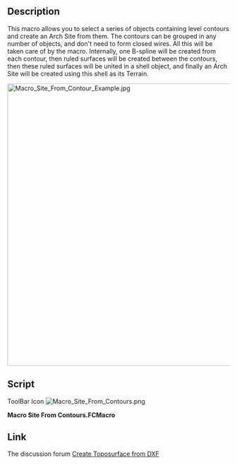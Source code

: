 <languages/>
<translate>

<!--T:1-->
{{Macro
|Name=Macro Site From Contours
|Icon=Macro_Site_From_Contours.png
|Description=This macro allows you to select a series of objects containing level contours and create an Arch Site from them. The contours can be grouped in any number of objects, and don't need to form closed wires. All this will be taken care of by the macro. Internally, one B-spline will be created from each contour, then ruled surfaces will be created between the contours, then these ruled surfaces will be united in a shell object, and finally an Arch Site will be created using this shell as its Terrain.
|Author=yorik
|Version=1.0
|Date=2018-08-30
|FCVersion=All
|Download=[https://wiki.freecad.org/File:Macro_Site_From_Contours.png ToolBar Icon]
}}

==Description== <!--T:2-->

<!--T:3-->
This macro allows you to select a series of objects containing level contours and create an Arch Site from them. The contours can be grouped in any number of objects, and don't need to form closed wires. All this will be taken care of by the macro. Internally, one B-spline will be created from each contour, then ruled surfaces will be created between the contours, then these ruled surfaces will be united in a shell object, and finally an Arch Site will be created using this shell as its Terrain.

</translate>
[[Image:Macro Site From Contour Example.jpg|640px]]
<translate>

==Script== <!--T:4-->

ToolBar Icon [[File:Macro_Site_From_Contours.png]]

</translate>

'''Macro Site From Contours.FCMacro'''

{{MacroCode|code=
# This macro builds an Arch Site object out of different level curves.
# It doesn't matter how many object contain the curves or if they
# are connected into wires or not.

import FreeCAD,FreeCADGui,Part,Draft,DraftGeomUtils,Arch

# first build a list of edges from selected objects

edges = []
for obj in FreeCADGui.Selection.getSelection():
    edges.extend(obj.Shape.Edges)

# sort our edges into connected wires

wires = DraftGeomUtils.findWires(edges)

# build a bspline for each wire

bsplines = []
for wire in wires:
    points = []
    for vert in wire.Vertexes:
        points.append(vert.Point)
    bspline = Draft.makeBSpline(points)
    bsplines.append(bspline)

# hide the bsplines

for bspline in bsplines:
    bspline.ViewObject.hide()

# sort the bsplines by elevation (we use the z of their first point to sort)

bsplines.sort(key=lambda b: b.Points[0].z)

# build one ruled surface from each pair of bsplines

ruledsurfaces = []
for i in range(len(bsplines)-1):
    ruled = FreeCAD.ActiveDocument.addObject('Part::RuledSurface', 'TerrainSection')
    ruled.Curve1 = (bsplines[i],[''])
    ruled.Curve2 = (bsplines[i+1],[''])
    ruledsurfaces.append(ruled)

# hide the ruled surfaces

for ruled in ruledsurfaces:
    ruled.ViewObject.hide()

# at this stade we need to recompute to build all the shapes before getting the faces

FreeCAD.ActiveDocument.recompute()

# make a shell object out of all the ruled surfaces

faces = []
for ruled in ruledsurfaces:
    faces.extend(ruled.Shape.Faces)
shell = Part.Shell(faces)
terrain = FreeCAD.ActiveDocument.addObject('Part::Feature', 'Terrain')
terrain.Shape = shell

# make a site object using our shell as terrain

site = Arch.makeSite()
site.Terrain = terrain

# recompute one last time

FreeCAD.ActiveDocument.recompute()
}}
<translate>

==Link== <!--T:5-->

<!--T:6-->
The discussion forum [https://forum.freecad.org/viewtopic.php?f=3&t=30569 Create Toposurface from DXF]
</translate>